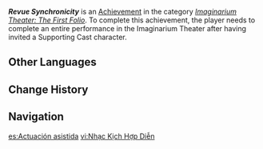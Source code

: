{{Achievement Infobox
|id           = 82203
|order id     = 2206
|category     = Imaginarium Theater: The First Folio
|description  = Complete an entire performance in the [[Imaginarium Theater]] after having invited a Supporting Cast character.
|requirements = 
|primogems    = 5
|tracking     = 
|topic        = 
}}
'''''Revue Synchronicity''''' is an [[Achievement]] in the category ''[[Imaginarium Theater: The First Folio]]''. To complete this achievement, the player needs to complete an entire performance in the Imaginarium Theater after having invited a Supporting Cast character.
<!--
==Gameplay Notes==
* 

==Gallery==
{{Preview
|size=300px
|file=
|caption=
}}

==Video Guides==
{{EVT
|video1   = 
|caption1 = 
}}
-->
==Other Languages==
{{Other Languages
|en       = Revue Synchronicity
|zhs      = 协演的歌舞剧
|zhs_rm   = 
|zht      = 協演的歌舞劇
|zht_rm   = 
|zh_tl    = 
|ja       = 協演のレヴュー
|ja_rm    = Kyouen no Revyuu
|ja_tl    = 
|ko       = 협동 공연
|ko_rm    = 
|ko_tl    = 
|es       = Actuación asistida
|es_tl    = Assisted Performance
|fr       = Comédie musicale en duo
|fr_tl    = Musical in Duet
|ru       = Совместное выступление
|ru_tl    = Joint Performance
|th       = ร่วมแสดงละครเพลง
|th_rm    = 
|th_tl    = 
|vi       = Nhạc Kịch Hợp Diễn
|vi_tl    = 
|de       = Ein gemeinsames Theater
|de_tl    = A Joint Theater
|id       = Rekan di Panggung Musik
|id_tl    = Partners in the Music Stage
|pt       = Estrela Musical Coadjuvante
|pt_tl    = 
|tr       = Gösterinin Başrolleri
|tr_tl    = 
|it       = Coprotagonista dello spettacolo
|it_tl    = 
}}

==Change History==
{{Change History|4.7}}

==Navigation==
{{Achievement Navbox}}

[[es:Actuación asistida]]
[[vi:Nhạc Kịch Hợp Diễn]]